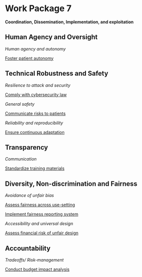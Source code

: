 # Work Package 7 {.unnumbered}

**Coordination, Dissemination, Implementation, and exploitation**

## Human Agency and Oversight

*Human agency and autonomy*

[Foster patient autonomy](1_oversight.qmd#foster-patient-autonomy)

## Technical Robustness and Safety

*Resilience to attack and security*

[Comply with cybersecurity law](2_technical.qmd#comply-with-cybersecurity-law)

*General safety*

[Communicate risks to patients](2_technical.qmd#communicate-risks-to-patients)

*Reliability and reproducibility*

[Ensure continuous adaptation](2_technical.qmd#ensure-continuous-adaptation)

## Transparency

*Communication*

[Standardize training materials](3_privacy.qmd#standardize-training-materials)

## Diversity, Non-discrimination and Fairness

*Avoidance of unfair bias*

[Assess fairness across use-setting](5_diversity.qmd#assess-fairness-across-use-setting)

[Implement fairness reporting system](5_diversity.qmd#implement-fairness-reporting-system)

*Accessibility and universal design*

[Assess financial risk of unfair design](5_diversity.qmd#assess-financial-risk-of-unfair-design)

## Accountability

*Tradeoffs/ Risk-management*

[Conduct budget impact analysis](7_accountability.qmd#conduct-budget-impact-analysis)
